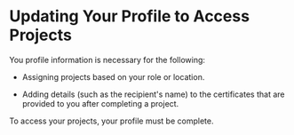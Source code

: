 
# Updating Your Profile to Access Projects

You profile information is necessary for the following:

* Assigning projects based on your role or location.

* Adding details (such as the recipient's name) to the certificates that are provided to you after completing a project.

<Admonition type="note">   
To access your projects, your profile must be complete.
</Admonition>

<Profile />
